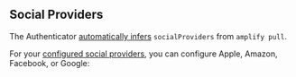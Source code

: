 
## Social Providers

<Alert role="none" heading="Zero Configuration">

The Authenticator [automatically infers](/connected-components/authenticator#step-1-configure-backend) `socialProviders` from `amplify pull`.

</Alert>

For your [configured social providers](https://docs.amplify.aws/lib/auth/social/q/platform/flutter/), you can configure Apple, Amazon, Facebook, or Google:

<FlutterAuthenticatorExample
  id="flutter-authenticator-social-providers"
  includeSocialProviders={true}
/>
